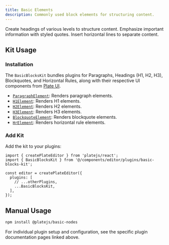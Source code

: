 ```yaml
---
title: Basic Elements
description: Commonly used block elements for structuring content.
---
```


<Cards>

<Card icon="heading" title="Heading" href="/docs/heading">
Create headings of various levels to structure content.
</Card>

<Card icon="blockquote" title="Blockquote" href="/docs/blockquote">
Emphasize important information with styled quotes.
</Card>

<Card icon="horizontal-rule" title="Horizontal Rule" href="/docs/horizontal-rule">
Insert horizontal lines to separate content.
</Card>

</Cards>

<ComponentPreview name="basic-blocks-demo" />

## Kit Usage

<Steps>

### Installation

The `BasicBlocksKit` bundles plugins for Paragraphs, Headings (H1, H2, H3), Blockquotes, and Horizontal Rules, along with their respective UI components from [Plate UI](/docs/installation/plate-ui).

<ComponentSource name="basic-blocks-kit" />

- [`ParagraphElement`](/docs/components/paragraph-node): Renders paragraph elements.
- [`H1Element`](/docs/components/heading-node): Renders H1 elements.
- [`H2Element`](/docs/components/heading-node): Renders H2 elements.
- [`H3Element`](/docs/components/heading-node): Renders H3 elements.
- [`BlockquoteElement`](/docs/components/blockquote-node): Renders blockquote elements.
- [`HrElement`](/docs/components/hr-node): Renders horizontal rule elements.

### Add Kit

Add the kit to your plugins:

```tsx
import { createPlateEditor } from 'platejs/react';
import { BasicBlocksKit } from '@/components/editor/plugins/basic-blocks-kit';

const editor = createPlateEditor({
  plugins: [
    // ...otherPlugins,
    ...BasicBlocksKit,
  ],
});
```

</Steps>

## Manual Usage

```bash
npm install @platejs/basic-nodes
```

For individual plugin setup and configuration, see the specific plugin documentation pages linked above.
